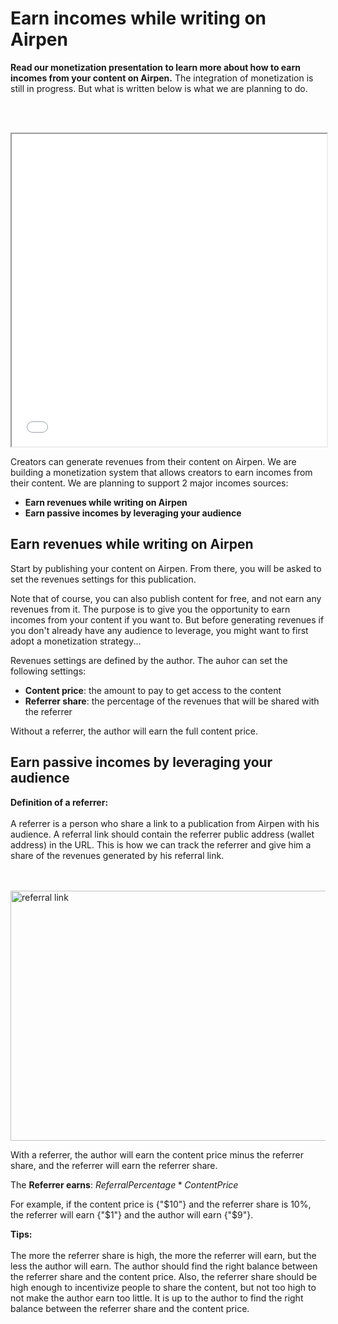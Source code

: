 
# Earn incomes while writing on Airpen

**Read our monetization presentation to learn more about how to earn incomes from your content on Airpen.**
<Callout type="warning" emoji="⚠️">
  The integration of monetization is still in progress. But what is written
  below is what we are planning to do.
</Callout>

<br></br>
<iframe src="/monetization.pdf#toolbar=0" width="100%" height="500px"></iframe>

Creators can generate revenues from their content on Airpen. We are building a monetization system that allows creators to earn incomes from their content. We are planning to support 2 major incomes sources:

- **Earn revenues while writing on Airpen**
- **Earn passive incomes by leveraging your audience**

## Earn revenues while writing on Airpen

Start by publishing your content on Airpen. From there, you will be asked to set the revenues settings for this publication.

Note that of course, you can also publish content for free, and not earn any revenues from it. The purpose is to give you the opportunity to earn incomes from your content if you want to.
But before generating revenues if you don't already have any audience to leverage, you might want to first adopt a monetization strategy...

Revenues settings are defined by the author. The auhor can set the following settings:

- **Content price**: the amount to pay to get access to the content
- **Referrer share**: the percentage of the revenues that will be shared with the referrer

Without a referrer, the author will earn the full content price.

## Earn passive incomes by leveraging your audience

**Definition of a referrer:**<br></br>
A referrer is a person who share a link to a publication from Airpen with his audience. A referral link should contain the referrer public address (wallet address) in the URL. This is how we can track the referrer and give him a share of the revenues generated by his referral link.

<br></br>
<Image
  src="/images/monetization/link.png"
  alt="referral link"
  width="1200"
  height="400"
/>

With a referrer, the author will earn the content price minus the referrer share,
and the referrer will earn the referrer share.

The **Referrer earns**: $Referral Percentage * Content Price$

For example, if the content price is {"$10"} and the referrer share is 10%, the referrer will earn {"$1"} and the author will earn {"$9"}.

**Tips:**<br></br>
The more the referrer share is high, the more the referrer will earn, but the less the author will earn. The author should find the right balance between the referrer share and the content price.
Also, the referrer share should be high enough to incentivize people to share the content, but not too high to not make the author earn too little.
It is up to the author to find the right balance between the referrer share and the content price.
